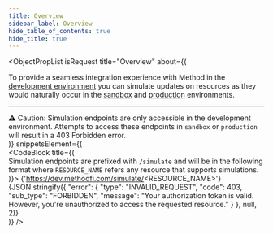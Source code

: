 ```yaml
---
title: Overview
sidebar_label: Overview
hide_table_of_contents: true
hide_title: true
---
```



<ObjectPropList
  isRequest
  title="Overview"
  about={(
    <div>
      To provide a seamless integration experience with Method in
      the <a href="/api/environments#development">development environment</a> you can simulate updates
      on resources as they would naturally occur in
      the <a href="/api/environments#sandbox">sandbox</a> and <a href="/api/environments#production">production</a> environments.
      <hr className="dotted-divider" />
      <span className="pill-warning">⚠️ Caution:</span> Simulation endpoints are only accessible
      in the development environment. Attempts to access these endpoints
      in <code>sandbox</code> or <code>production</code> will result in a 403 Forbidden error.
    </div>
  )}
  snippetsElement={(
    <div>
      <CodeBlock
        title={(
          <div>
            Simulation endpoints are prefixed with <code>/simulate</code> and will be in the following format
            where <code>RESOURCE_NAME</code> refers any resource that supports simulations.
          </div>
        )}>
        {'https://dev.methodfi.com/simulate/<RESOURCE_NAME>'}
      </CodeBlock>
      <CodeBlock
        className="language-json"
        title="403 Forbidden Error">
        {JSON.stringify({
          "error": {
            "type": "INVALID_REQUEST",
            "code": 403,
            "sub_type": "FORBIDDEN",
            "message": "Your authorization token is valid. However, you're unauthorized to access the requested resource."
          }
        }, null, 2)}
      </CodeBlock>
    </div>
  )}
/>
